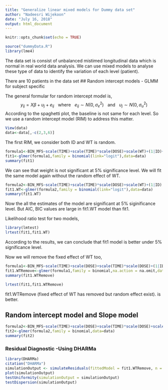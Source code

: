 ```yaml
---
title: "Generalize linear mixed models for Dummy data set"
author: "Nadeesri Wijekoon"
date: "July 16, 2018"
output: html_document
---
```


```r
knitr::opts_chunk$set(echo = TRUE)
```

```r
source("dummyData.R")
library(lme4)
```
The data set is consist of unbalanced mistimed longitudinal data which is normal in real world data analysis. We can use mixed models to analyse these type of data to identify the variation of each level (patient). 

There are 10 patients in the data set 
## Random intercept models - GLMM for subject specific

The general formular for random intercept model is,
$$y_{ij} = X\beta + u_{j} + e_{ij} \hspace{10pt} \mbox{where} \hspace{10pt} e_{ij} \sim N(0,\sigma^{2}_{e}) \hspace{10pt} \mbox{and} \hspace{10pt} u_{j} \sim N(0,\sigma^{2}_{u})$$
According to the spaghetti plot, the baseline is not same for each level. So we use a random intercept model (RIM) to address this matter.  

```r
View(data)
data<-data[,-c(2,3,6)]
```

The first RIM, we consider both ID and WT is random. 
```r
formula1<-BIN_MFS~scale(TIME)+scale(TIME)*scale(DOSE)+scale(WT)+(1|ID)+(1|WT)
fit1<-glmer(formula1,family = binomial(link="logit"),data=data)
summary(fit1)
```

We can see that weight is not significant at 5\% significance level. We will fit the same model again without  the random effect of WT.

```r
formula2<-BIN_MFS~scale(TIME)+scale(TIME)*scale(DOSE)+scale(WT)+(1|ID)
fit1.WT<-glmer(formula2,family = binomial(link="logit"),data=data)
summary(fit1.WT)
```

Now the all the estimates of the model are significant at 5\% siginificance level. But AIC, BIC values are large in fit1.WT model than fit1.

Likelihood ratio test for two models,
```r
library(lmtest)
lrtest(fit1,fit1.WT)
```

According to the results, we can conclude that fit1 model is better under 5\% significance level.

Now we will remove the fixed effect of WT too,
```r
formula1<-BIN_MFS~scale(TIME)+scale(DOSE)+scale(TIME)*scale(DOSE)+(1|ID)+(1|WT)
fit1.WTRemove<-glmer(formula1,family = binomial,na.action = na.omit,data=data)
summary(fit1.WTRemove)
```


```r
lrtest(fit1,fit1.WTRemove)
```

fit1.WTRemove (fixed effect of WT has removed but random effect exist). is better.

## Random intercept model and Slope model
```r
formula2<-BIN_MFS~scale(TIME)+scale(DOSE)+scale(TIME)*scale(DOSE)+scale(WT)+(1+WT|ID)+(1|ID)
fit2<-glmer(formula2,family = binomial,data=data)
summary(fit2)
```


### Residual Diagnostic -Using DHARMa
```r
library(DHARMa)
citation("DHARMa")
simulationOutput <- simulateResiduals(fittedModel = fit1.WTRemove, n = 250,use.u=T)
plot(simulationOutput)
testUniformity(simulationOutput = simulationOutput)
testDispersion(simulationOutput)
```